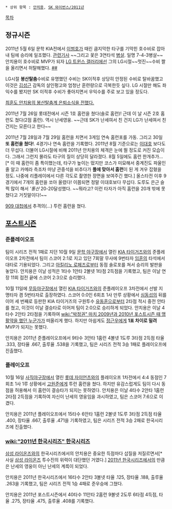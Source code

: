  * 상위 항목 : [[안치용]], [[SK 와이번스/2011년]]

[[목차]]
== 정규시즌 ==
2011년 5월 6일 문학 KIA전에서 [[이범호]]가 때린 큼지막한 타구를 기막힌 호수비로 잡아내 팀에 승리에 일조했다. [http://news.naver.com/sports/index.nhn?category=baseball&ctg=news&mod=read&office_id=117&article_id=0002142137 관련기사] ~~그리고 꽃은 3연타석 [[병살]]. 일명 7-4-3병살~~ 안치용이 호수비로 MVP가 되자 [[LG 트윈스 갤러리]]에선 그의 LG시절~~멋진~~수비 짤을 올리면서 허탈해했다. [http://gall.dcinside.com/list.php?id=lgtwins&no=1839144&page=1&search_pos=-1823073&k_type=0100&keyword=%EC%95%88%EC%B9%98%EC%9A%A9&bbs= #][http://www.cyworld.com/xforever93/2970599= #]

LG시절 '''봉산탈춤'''수비로 유명했던 수비는 SK이적후 상당히 안정된 수비로 탈바꿈했고 이것은 [[김성근]] 감독의 살인펑고와 엄청난 훈련량으로 극복한듯 싶다. LG 시절만 해도 좌익수를 봤지만 SK 이적후 수비가 좋아지면서 우익수를 주로 보고 있을 정도다.

[http://news.naver.com/sports/index.nhn?category=baseball&ctg=cartoon&mod=read&id=831&office_id=223&type=kbo_cartoon&article_id=0000000487 최훈도 안치용의 봉산탈춤계 은퇴소식을 전했다.]

2011년 7월 26일 롯데전에서 시즌 1호 홈런을 쳤다(솔로 홈런)! 근데 이 날 시즌 2호 홈런도 쳤다(2점 홈런). 역시 난세영웅. ~~근데 SK가 난세여서 친 건지 LG가 난세여서 친 건지는 모른다고 한다~~

2011년 7월 28일과 7월 29일 홈런을 치면서 3게임 연속 홈런포를 가동. 그리고 30일 '''또 홈런을 쳤다!'''. 4경기나 연속 홈런을 기록했다. 2011년 8월 기준으로는 [[이대호]] 보다도 더 무섭다. 더불어 LG시절에 비해 2011년 안치용의 체격은 눈에 띌 정도로 커진 모습이다. 그래서 그런지 몰라도 타구의 질이 상당히 달라졌다. 8월 5일에도 홈런 한개추가...[* 이 때 홈런이 좀 특이했는데, 타구가 높이는 떴지만 코스가 미묘해서 중계진도 파울인 줄 알고 카메라 측조차 마냥 관중석을 비추다가 '''폴에 맞아서 홈런'''이 된 게 겨우 잡혔을 정도. 나중에 리플레이에서 다른 각도로 촬영한 장면을 보여주긴 했다.]  올스타전 이후 9경기에서 7개의 홈런을 쏘아 올렸다! 이쯤되면 정말 이대호보다 무섭다. 도루도 은근 슬쩍 많이 해서 '''통산'' 20-20달성했다. ~~뭐라고? 이런 타자가 아직 홈런을 20개 밖에 못쳤다고 거짓말이다!~~

[[909 대첩]]에서 추격의(…) 투런 홈런을 쳤다. 

== [[포스트시즌]] ==
=== 준플레이오프 ===
팀이 시리즈 전적 1패로 지던 10월 9일 [[문학 야구장]]에서 열린 [[KIA 타이거즈]]와의 준플레이오프 2차전에서 팀이 스코어 2:1로 지고 있던 7회말 무사에 9번타자 [[임훈]]의 타석에서 대타로 기용되었다. 그리고 [[아킬리노 로페즈]]로부터 동점 솔로포를 쳐서 승리의 발판을 놓았다.
안치용은 이날 성적은 1타수 1안타 2볼넷 1타점 2득점을 기록했고, 팀은 이날 연장 11회 접전 끝에 스코어 2:3으로 승리했다.

10월 11일에 [[무등야구장]]에서 열린 [[KIA 타이거즈]]와의 준플레이오프 3차전에서 선발 지명타자 겸 5번타자로 출장하였다.
스코어 0:0인 6회초 1사 만루 상황에서 [[심동섭]]의 뒤를 이어 세 번째로 등판한 KIA 타이거즈의 구원투수 [[유동훈]]으로부터 2타점 적시 중전 안타를 쳤고, 이것이 이날 결승타로 이어져 팀이 2:0으로 승리하게 되었다.
안치용은 이날 4타수 2안타 2타점을 기록하여 [[wiki:"박정권" 마치 2009년과 2010년 포스트시즌 때 맹활약을 했던 누군가]]가 떠올리게 했다. 하지만 아쉽게도 [[정근우]]에게 '''1표 차이로 밀려''' MVP가 되지는 못했다.

안치용은 2011년 준플레이오프에서 9타수 3안타 1홈런 4볼넷 1도루 3타점 2득점 타율 .333, 장타율 .667, 출루율 .538을 기록했고, 팀은 시리즈 전적 3승 1패로 플레이오프에 진출했다.

=== 플레이오프 ===
10월 16일 [[사직야구장]]에서 열린 [[롯데 자이언츠]]와의 플레이오프 1차전에서 4:4 동점인 7회초 1사 1루 상황에서 [[고원준]]에게 투런 홈런을 쳤다.
하지만 유감스럽게도 팀이 다시 동점을 허용해서 이 홈런이 결승타가 되지는 못하였다. 안치용은 이날 4타수 2안타 1홈런 2타점 2득점을 기록하여 자신이 난세의 영웅임을 과시하였고, 팀은 스코어 7:6으로 이겼다.

안치용은 2011년 플레이오프에서 15타수 6안타 1홈런 2볼넷 1도루  3타점 2득점 타율 .400, 장타율 .667, 출루율 .471을 기록하였고, 팀은 시리즈 전적 3승 2패로 한국시리즈에 진출했다.
 
=== [[wiki:"2011년 한국시리즈" 한국시리즈]] ===
[[삼성 라이온즈]]와의 한국시리즈에서의 안치용은 중요한 득점마다 삽질을 저질르면서[* 사실 [[삼성 라이온즈]] 투수진의 위력이 대단했던 거였다.] [[2011년 한국시리즈]]에서의 만큼은 난세의 영웅이 아닌 난세의 계륵이 되었다.

안치용은 2011년 한국시리즈에서 16타수 2안타 3볼넷 타율 .125, 장타율 .188, 출루율 .263을 기록했고, 팀은 시리즈 전적 1승 4패로 준우승에 그쳤다.

안치용은 2011년 포스트시즌에서 40타수 11안타 2홈런 9볼넷 2도루 6타점 4득점, 타율 .275, 장타율 .475, 출루율 .408를 기록했다.
